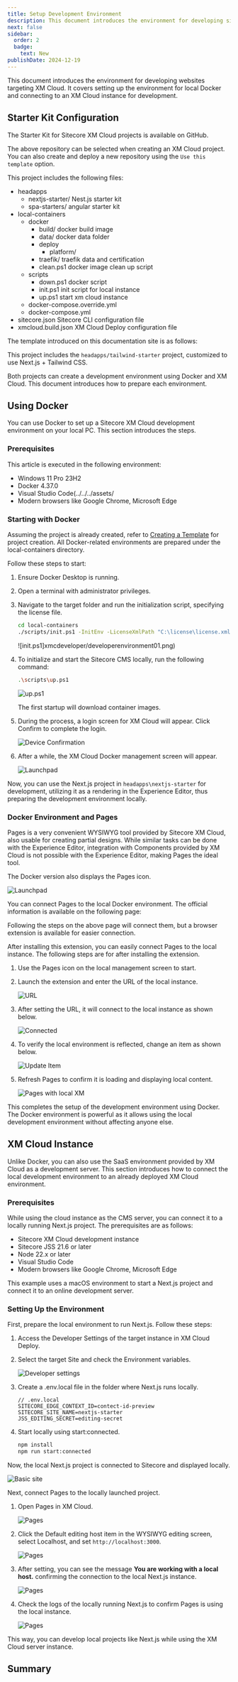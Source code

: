 ```yaml
---
title: Setup Development Environment
description: This document introduces the environment for developing sites with Sitecore XM Cloud.
next: false
sidebar:
  order: 2
  badge:
    text: New
publishDate: 2024-12-19
---
```



This document introduces the environment for developing websites targeting XM Cloud. It covers setting up the environment for local Docker and connecting to an XM Cloud instance for development.

## Starter Kit Configuration

The Starter Kit for Sitecore XM Cloud projects is available on GitHub.

<LinkCard
  title="XM Cloud Front End Application Starter Kits"
  href="https://github.com/sitecorelabs/xmcloud-foundation-head"
  target="_blank"
  description="This repository contains the Next.js Starter Kit, and the SPA Starters monorepo (which includes a Node Proxy Application and SPA starter apps) for Sitecore XM Cloud Development. It is intended to get developers up and running quickly with a new front end project that is integrated with Sitecore XM Cloud."
/>

The above repository can be selected when creating an XM Cloud project. You can also create and deploy a new repository using the `Use this template` option.

This project includes the following files:

<FileTree>

- headapps
  - nextjs-starter/ Nest.js starter kit
  - spa-starters/ angular starter kit
- local-containers
  - docker
    - build/ docker build image
    - data/ docker data folder
    - deploy
      - platform/
    - traefik/ traefik data and certification
    - clean.ps1 docker image clean up script
  - scripts
    - down.ps1 docker script
    - init.ps1 init script for local instance
    - up.ps1 start xm cloud instance
  - docker-compose.override.yml
  - docker-compose.yml
- sitecore.json Sitecore CLI configuration file
- xmcloud.build.json XM Cloud Deploy configuration file

</FileTree>

The template introduced on this documentation site is as follows:

<LinkCard
  title="Tailwind CSS Starter Kit"
  href="https://github.com/haramizu/tailwind-starter"
  target="_blank"
/>

This project includes the `headapps/tailwind-starter` project, customized to use Next.js + Tailwind CSS.

Both projects can create a development environment using Docker and XM Cloud. This document introduces how to prepare each environment.

## Using Docker

You can use Docker to set up a Sitecore XM Cloud development environment on your local PC. This section introduces the steps.

### Prerequisites

This article is executed in the following environment:

- Windows 11 Pro 23H2
- Docker 4.37.0
- Visual Studio Code(../../../assets/
- Modern browsers like Google Chrome, Microsoft Edge

### Starting with Docker

Assuming the project is already created, refer to [Creating a Template](/xmcdeveloper/create-template/) for project creation. All Docker-related environments are prepared under the local-containers directory.

Follow these steps to start:

<Steps>

1. Ensure Docker Desktop is running.

2. Open a terminal with administrator privileges.

3. Navigate to the target folder and run the initialization script, specifying the license file.

   ```bash
   cd local-containers
   ./scripts/init.ps1 -InitEnv -LicenseXmlPath "C:\license\license.xml" -AdminPassword "DesiredAdminPassword"
   ```

   ![init.ps1]xmcdeveloper/developerenvironment01.png)

4. To initialize and start the Sitecore CMS locally, run the following command:

   ```bash
   .\scripts\up.ps1
   ```

   ![up.ps1](../../../../assets/xmcdeveloper/developerenvironment02.png)

   The first startup will download container images.

5. During the process, a login screen for XM Cloud will appear. Click Confirm to complete the login.

   ![Device Confirmation](../../../../assets/xmcdeveloper/developerenvironment03.png)

6. After a while, the XM Cloud Docker management screen will appear.

   ![Launchpad](../../../../assets/xmcdeveloper/developerenvironment04.png)

</Steps>

Now, you can use the Next.js project in `headapps\nextjs-starter` for development, utilizing it as a rendering in the Experience Editor, thus preparing the development environment locally.

### Docker Environment and Pages

Pages is a very convenient WYSIWYG tool provided by Sitecore XM Cloud, also usable for creating partial designs. While similar tasks can be done with the Experience Editor, integration with Components provided by XM Cloud is not possible with the Experience Editor, making Pages the ideal tool.

The Docker version also displays the Pages icon.

![Launchpad](../../../../assets/xmcdeveloper/developerenvironment04.png)

You can connect Pages to the local Docker environment. The official information is available on the following page:

<LinkCard
  title="Connect XM Cloud Pages to your local XM instance"
  href="https://doc.sitecore.com/xmc/en/developers/xm-cloud/connect-xm-cloud-pages-to-your-local-xm-instance.html"
  target="_blank"
  description="When you use Docker for full-stack development in XM Cloud, and after you set up your local XM Cloud development environment, XM Cloud Pages is not connected to your locally running XM instance."
/>

Following the steps on the above page will connect them, but a browser extension is available for easier connection.

<LinkCard
  title="Sitecore XM Cloud Extensions"
  href="https://chromewebstore.google.com/detail/sitecore-xm-cloud-extensi/pkonhbljhhbhbdjkacgmafheaebijmjh?pli=1"
  target="_blank"
  description="Browser extension that improves Sitecore XM Cloud user experience."
/>

After installing this extension, you can easily connect Pages to the local instance. The following steps are for after installing the extension.

<Steps>

1. Use the Pages icon on the local management screen to start.

2. Launch the extension and enter the URL of the local instance.

   ![URL](../../../../assets/xmcdeveloper/developerenvironment05.png)

3. After setting the URL, it will connect to the local instance as shown below.

   ![Connected](../../../../assets/xmcdeveloper/developerenvironment06.png)

4. To verify the local environment is reflected, change an item as shown below.

   ![Update Item](../../../../assets/xmcdeveloper/developerenvironment07.png)

5. Refresh Pages to confirm it is loading and displaying local content.

   ![Pages with local XM](../../../../assets/xmcdeveloper/developerenvironment08.png)

</Steps>

This completes the setup of the development environment using Docker. The Docker environment is powerful as it allows using the local development environment without affecting anyone else.

## XM Cloud Instance

Unlike Docker, you can also use the SaaS environment provided by XM Cloud as a development server. This section introduces how to connect the local development environment to an already deployed XM Cloud environment.

### Prerequisites

While using the cloud instance as the CMS server, you can connect it to a locally running Next.js project. The prerequisites are as follows:

- Sitecore XM Cloud development instance
- Sitecore JSS 21.6 or later
- Node 22.x or later
- Visual Studio Code
- Modern browsers like Google Chrome, Microsoft Edge

This example uses a macOS environment to start a Next.js project and connect it to an online development server.

### Setting Up the Environment

First, prepare the local environment to run Next.js. Follow these steps:

<Steps>

1. Access the Developer Settings of the target instance in XM Cloud Deploy.

2. Select the target Site and check the Environment variables.

   ![Developer settings](../../../../assets/xmcdeveloper/developerenvironment09.png)

3. Create a .env.local file in the folder where Next.js runs locally.

   ```
   // .env.local
   SITECORE_EDGE_CONTEXT_ID=contect-id-preview
   SITECORE_SITE_NAME=nextjs-starter
   JSS_EDITING_SECRET=editing-secret
   ```

4. Start locally using start:connected.

   ```bash
   npm install
   npm run start:connected
   ```

</Steps>

Now, the local Next.js project is connected to Sitecore and displayed locally.

![Basic site](../../../../assets/xmcdeveloper/developerenvironment10.png)

Next, connect Pages to the locally launched project.

<Steps>

1. Open Pages in XM Cloud.

   ![Pages](../../../../assets/xmcdeveloper/developerenvironment11.png)

2. Click the Default editing host item in the WYSIWYG editing screen, select Localhost, and set `http://localhost:3000`.

   ![Pages](../../../../assets/xmcdeveloper/developerenvironment12.png)

3. After setting, you can see the message **You are working with a local host.** confirming the connection to the local Next.js instance.

   ![Pages](../../../../assets/xmcdeveloper/developerenvironment13.png)

4. Check the logs of the locally running Next.js to confirm Pages is using the local instance.

   ![Pages](../../../../assets/xmcdeveloper/developerenvironment14.png)

</Steps>

This way, you can develop local projects like Next.js while using the XM Cloud server instance.

## Summary

